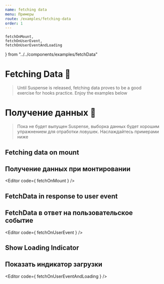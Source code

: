 ```yaml
---
name: fetching data
menu: Примеры
route: /examples/fetching-data
order: 1
---
```


    fetchOnMount, 
    fetchOnUserEvent, 
    fetchOnUserEventAndLoading 
} from "../../components/examples/fetchData"


# Fetching Data 🏃
> Until Suspense is released, fetching data proves to be a good exercise for hooks practice. 
> Enjoy the examples below

# Получение данных 🏃
> Пока не будет выпущен Suspense, выборка данных будет хорошим упражнением для отработки ловушек.
> Наслаждайтесь примерами ниже

## Fetching data on mount  
## Получение данных при монтировании
<Editor code={ fetchOnMount } />


## FetchData in response to user event
## FetchData в ответ на пользовательское событие
<Editor code={ fetchOnUserEvent } />

## Show Loading Indicator 
## Показать индикатор загрузки
<Editor code={ fetchOnUserEventAndLoading } />
